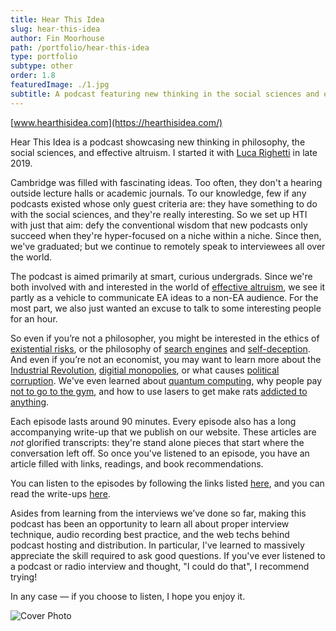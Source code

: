 ```yaml
---
title: Hear This Idea
slug: hear-this-idea
author: Fin Moorhouse
path: /portfolio/hear-this-idea
type: portfolio
subtype: other
order: 1.8
featuredImage: ./1.jpg
subtitle: A podcast featuring new thinking in the social sciences and effective altruism.
---
```


[www.hearthisidea.com](https://hearthisidea.com/)

Hear This Idea is a podcast showcasing new  thinking in philosophy, the social sciences, and effective altruism. I started it with [Luca Righetti](https://lucarighetti.com/) in late 2019.

Cambridge was filled with fascinating ideas. Too often, they don't a hearing outside lecture halls or academic journals. To our knowledge, few if any podcasts existed whose only guest criteria are: they have something to do with the social sciences, and they're really interesting. So we set up HTI with just that aim: defy the conventional wisdom that new podcasts only succeed when they're hyper-focused on a niche within a niche. Since then, we've graduated; but we continue to remotely speak to interviewees all over the world.

The podcast is aimed primarily at smart, curious undergrads. Since we're both involved with and interested in the world of [effective altruism](https://www.effectivealtruism.org/), we see it partly as a vehicle to communicate EA ideas to a non-EA audience. For the most part, we also just wanted an excuse to talk to some interesting people for an hour.

So even if you’re not a  philosopher, you might be interested in the ethics of [existential risks](https://hearthisidea.com/episodes/simon), or the philosophy of [search engines](https://hearthisidea.com/episodes/jessie) and [self-deception](https://hearthisidea.com/episodes/dan). And even if you’re not an economist, you may want to learn more about the [Industrial Revolution](https://hearthisidea.com/episodes/victoria), [digitial monopolies](https://hearthisidea.com/episodes/diane), or what causes [political corruption](https://hearthisidea.com/episodes/toke). We've even learned about [quantum computing](https://hearthisidea.com/episodes/jaime), why people pay [not to go to the gym](https://hearthisidea.com/episodes/tads), and how to use lasers to get make rats [addicted to anything](https://hearthisidea.com/episodes/kent).

Each episode lasts around 90 minutes. Every episode also has a long accompanying write-up that we publish on our website. These articles are *not* glorified transcripts: they're stand alone pieces that start where the conversation left off. So once you've listened to an episode, you have an article filled with links, readings, and book recommendations.

You can listen to the episodes by following the links listed [here](https://hearthisidea.com/), and you can read the write-ups [here](https://hearthisidea.com/episodes).

Asides from learning from the interviews we’ve done so far, making this podcast has been an opportunity to learn all about proper interview technique, audio recording best practice, and the web techs behind podcast hosting and distribution. In particular, I've learned to massively appreciate the skill required to ask good questions. If you've ever listened to a podcast or radio interview and thought, "I could do that", I recommend trying!

In any case — if you choose to listen, I hope you enjoy it.

![Cover Photo](2.png)